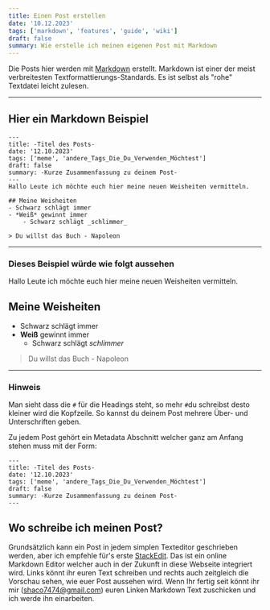 ```yaml
---
title: Einen Post erstellen
date: '10.12.2023'
tags: ['markdown', 'features', 'guide', 'wiki']
draft: false
summary: Wie erstelle ich meinen eigenen Post mit Markdown
---
```


Die Posts hier werden mit [Markdown](https://de.wikipedia.org/wiki/Markdown#Auszeichnungsbeispiele) erstellt. 
Markdown ist einer der meist verbreitesten Textformattierungs-Standards. 
Es ist selbst als "rohe" Textdatei leicht zulesen.

---

## Hier ein Markdown Beispiel

```mdx
---
title: -Titel des Posts-
date: '12.10.2023'
tags: ['meme', 'andere_Tags_Die_Du_Verwenden_Möchtest']
draft: false
summary: -Kurze Zusammenfassung zu deinem Post-
---
Hallo Leute ich möchte euch hier meine neuen Weisheiten vermitteln.

## Meine Weisheiten
- Schwarz schlägt immer
- *Weiß* gewinnt immer
    - Schwarz schlägt _schlimmer_

> Du willst das Buch - Napoleon
```
---

### Dieses Beispiel würde wie folgt aussehen

Hallo Leute ich möchte euch hier meine neuen Weisheiten vermitteln.

## Meine Weisheiten
- Schwarz schlägt immer
- **Weiß** gewinnt immer
    - Schwarz schlägt _schlimmer_

> Du willst das Buch - Napoleon

--- 

### Hinweis

Man sieht dass die `#` für die Headings steht, so mehr `#`du schreibst desto kleiner wird die Kopfzeile. So kannst du deinem Post mehrere Über- und Unterschriften geben.

Zu jedem Post gehört ein Metadata Abschnitt welcher ganz am Anfang stehen muss mit der Form:
```mdx
---
title: -Titel des Posts-
date: '12.10.2023'
tags: ['meme', 'andere_Tags_Die_Du_Verwenden_Möchtest']
draft: false
summary: -Kurze Zusammenfassung zu deinem Post-
---
```

## Wo schreibe ich meinen Post?

Grundsätzlich kann ein Post in jedem simplen Texteditor geschrieben werden, aber ich empfehle für's erste [StackEdit](https://stackedit.io/app#). Das ist ein online Markdown Editor welcher auch in der Zukunft in diese Webseite integriert wird.
Links könnt ihr euren Text schreiben und rechts auch zeitgleich die Vorschau sehen, wie euer Post aussehen wird.
Wenn Ihr fertig seit könnt ihr mir (shaco7474@gmail.com) euren Linken Markdown Text zuschicken und ich werde ihn einarbeiten.